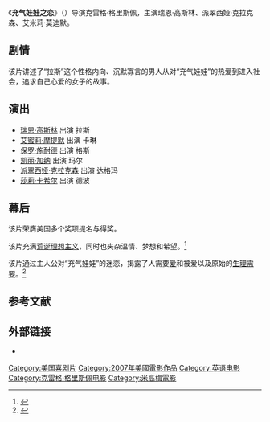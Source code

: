 {{电影信息框
| 片名     = 充气娃娃之恋
| 电影原名 = ''{{lang|en|Lars and the Real Girl}}''
| 图像     = Lars and the Real Girl poster.jpg
| 图像说明 = 海报
| 导演     = [[克雷格·格里斯佩|克雷格·格里斯佩]]
| 监制     = 
| 制片     = 
| 编剧     = 南希·奥利弗
| 原著     = 
| 主演     = 瑞恩·高斯林<br>派翠西娅·克拉克森<br>艾米莉·莫迪默
| 配乐     = 大卫·托恩
| 摄影     = 亚当·基梅尔
| 剪辑     = 塔蒂阿娜·S·里格尔
| 制片商   = 
| 发行商   = 米高梅
| 上映日期 = {{Film date|2007|12|12|美国}}
| 片长     = 106分钟
| 产地     = {{USA}}
| 语言     = 英文
| 预算     = 
| 票房     = 
| 前集     = 
| 续集     = 
}}
《'''充气娃娃之恋'''》（{{lang-en|''Lars and the Real Girl''}}）导演克雷格·格里斯佩，主演瑞恩·高斯林、派翠西娅·克拉克森、艾米莉·莫迪默。

==剧情==
该片讲述了“拉斯”这个性格内向、沉默寡言的男人从对“充气娃娃”的热爱到进入社会，追求自己心爱的女子的故事。

== 演出 ==
*[[瑞恩·高斯林|瑞恩·高斯林]] 出演 拉斯
*[[艾蜜莉·摩提默|艾蜜莉·摩提默]] 出演 卡琳
*[[保罗·施耐德|保罗·施耐德]] 出演 格斯
*[[凯丽·加纳|凯丽·加纳]] 出演 玛尔
*[[派翠西娅·克拉克森|派翠西娅·克拉克森]] 出演 达格玛  
*[[莎莉·卡希尔|莎莉·卡希尔]] 出演 德波

==幕后==
该片荣膺美国多个奖项提名与得奖。

该片充满[[荒诞|荒诞]][[理想主义|理想主义]]，同时也夹杂温情、梦想和希望。<ref>{{cite web |url=http://ent.qq.com/a/20080709/000305.htm |title=这不是一部咸湿电影——一区版《充气娃娃之恋》 |date=2008-07-09 |work=腾讯网 |archive-date=2014-04-07 |archive-url=https://web.archive.org/web/20140407095310/http://ent.qq.com/a/20080709/000305.htm |dead-url=no |accessdate=2014-04-01}}</ref>

该片通过主人公对“充气娃娃”的迷恋，揭露了人需要[[爱|爱]]和被爱以及原始的[[生理需要|生理需要]]。<ref>{{cite web |url=http://lady.people.com.cn/n/2013/0821/c1014-22639875.html |title=情欲电影里让男人春心荡漾的情趣玩具们 |date=2013-08-21 |work=人民网 |archive-date=2014-04-07 |archive-url=https://web.archive.org/web/20140407095119/http://lady.people.com.cn/n/2013/0821/c1014-22639875.html |dead-url=no |accessdate=2014-04-01}}</ref>

==参考文献==
{{reflist}}

== 外部链接==
* {{Mtime|51600}}

{{Craig Gillespie}}

{{DEFAULTSORT:C充气娃娃之恋}}
[[Category:美国喜剧片|Category:美国喜剧片]]
[[Category:2007年美國電影作品|Category:2007年美國電影作品]]
[[Category:英语电影|Category:英语电影]]
[[Category:克雷格·格里斯佩电影|Category:克雷格·格里斯佩电影]]
[[Category:米高梅電影|Category:米高梅電影]]